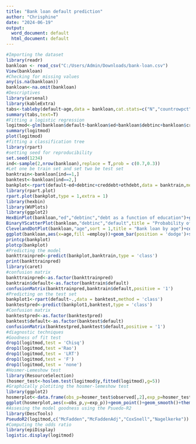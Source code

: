 ---
title: "Bank loan default prediction"
author: "Chrisphine"
date: "2024-06-19"
output:
  word_document: default
  html_document: default
---

```{r}
#Importing the dataset
library(readr)
bankloan <- read_csv("C:/Users/Admin/Downloads/bank-loan.csv")
View(bankloan)
#Checking for missing values
any(is.na(bankloan))
bankloan<-na.omit(bankloan)
#Descriptives
library(arsenal)
library(kableExtra)
tabs<-tableby(default~age,data = bankloan,cat.stats=c("N","countrowpct"),digits=2L)
summary(tabs,text=T)
#Fitting a logistic regression
logitmod<-glm(bankloan$default~bankloan$ed+bankloan$debtinc+bankloan$creddebt+bankloan$othdebt,family = binomial(link = "logit"),data = bankloan)
summary(logitmod)
plot(logitmod)
#fitting a classification tree
library(rpart)
#setting seed for reproducibility
set.seed(1234)
ind<-sample(2,nrow(bankloan),replace = T,prob = c(0.7,0.3))
#Let one be train set and set two be test set
banktrain<-bankloan[ind==1,]
banktest<-bankloan[ind==2,]
bankplot<-rpart(default~ed+debtinc+creddebt+othdebt,data = banktrain,method = 'class')
library(rpart.plot)
rpart.plot(bankplot,type = 1,extra = 1)
library(hexbin)
library(WVPlots)
library(ggplot2)
HexBinPlot(bankloan,"ed","debtinc","debt as a function of education")+geom_smooth(color="blue",se=FALSE)
BinaryYScatterPlot(bankloan,"debtinc","default",title = "Probability of default by debtinc")
ClevelandDotPlot(bankloan,"age",sort = 1,title = "Bank loan by age")+coord_flip()
ggplot(bankloan,aes(x=age,fill =employ))+geom_bar(position = 'dodge')+scale_fill_brewer()+coord_flip()
printcp(bankplot)
plotcp(bankplot)
#Predicting the model
bankttrainpred<-predict(bankplot,banktrain,type = 'class')
print(bankttrainpred)
library(caret)
#confusion matrix
bankttrainpred<-as.factor(bankttrainpred)
banktrain$default<-as.factor(banktrain$default)
confusionMatrix(bankttrainpred,banktrain$default,positive = '1')
#Predicting on the test set
bankplot1<-rpart(default~.,data = banktest,method = 'class')
banktestpred<-predict(bankplot1,banktest,type = 'class')
#Confusion matrix
banktestpred<-as.factor(banktestpred)
banktest$default<-as.factor(banktest$default)
confusionMatrix(banktestpred,banktest$default,positive = '1')
#diagnostic techniques
#Goodness of fit test
drop1(logitmod,test = 'Chisq')
drop1(logitmod,test ='Rao')
drop1(logitmod,test = 'LRT')
drop1(logitmod,test = 'F')
drop1(logitmod,test = 'none')
#Hosmer-Lemeshow test
library(ResourceSelection)
(hosmer_test<-hoslem.test(logitmod$y,fitted(logitmod),g=5))
#Graphically plotiting the hosmer-lemeshow test
library(ggplot2)
hosmerplot<-data.frame(obs_p=hosmer_test$observed[,2],exp_p=hosmer_test$expected[,2])
ggplot(hosmerplot,aes(x=obs_p,y=exp_p))+geom_point()+geom_smooth()+theme_bw()+geom_abline(intercept = 0,slope = 1,size=0.5)
#Assesing the model goodness using the Psuedo-R2
library(DescTools)
PseudoR2(logitmod,c("McFadden","McFaddenAdj","CoxSnell","Nagelkerke"))
#Computing the odds ratio
library(epiDisplay)
logistic.display(logitmod)




```

